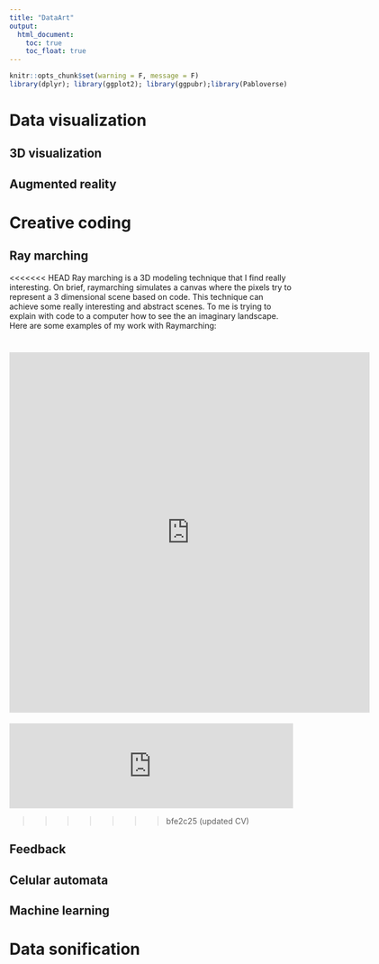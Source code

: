 ```yaml
---
title: "DataArt"
output:
  html_document:
    toc: true
    toc_float: true
---
```


```r
knitr::opts_chunk$set(warning = F, message = F)
library(dplyr); library(ggplot2); library(ggpubr);library(Pabloverse)
```

# Data visualization

## 3D visualization

## Augmented reality



# Creative coding

## Ray marching

<<<<<<< HEAD
Ray marching is a 3D modeling technique that I find really interesting. On brief, raymarching simulates a canvas where the pixels try to represent a 3 dimensional scene based on code. This technique can achieve some really interesting and abstract scenes. To me is trying to explain with code to a computer how to see the an imaginary landscape. Here are some examples of my work with Raymarching: 

<iframe title="vimeo-player" src="https://player.vimeo.com/video/801443984?h=8a9dc0b790" width="640" height="640" frameborder="0" allowfullscreen></iframe>
=======
<div style="padding:30% 0 0 0;position:relative;"><iframe src="https://player.vimeo.com/video/801443984?h=8a9dc0b790&amp;badge=0&amp;autopause=0&amp;player_id=0&amp;app_id=58479" frameborder="0" allow="autoplay; fullscreen; picture-in-picture" allowfullscreen style="position:absolute;top:0;left:0;width:100%;height:100%;" title="RM_01"></iframe></div><script src="https://player.vimeo.com/api/player.js"></script>
>>>>>>> bfe2c25 (updated CV)

## Feedback 

## Celular automata

## Machine learning

# Data sonification

